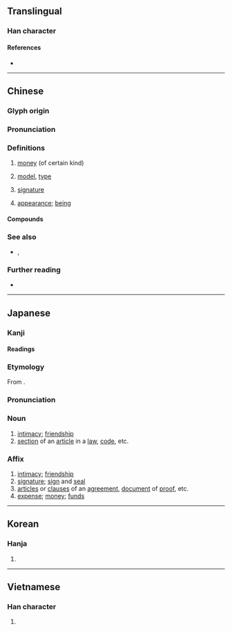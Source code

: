 {{also|欵}}
{{character info}}
==Translingual==

===Han character===
{{Han char|rn=76|rad=欠|as=08|sn=12|four=47982|canj=GFNO|ids=⿰⿱士示欠}}

====References====
* {{Han ref|kx=0569.030|dkj=16107|dj=0957.100|hdz=32141.010|uh=6B3E|ud=27454|bh=B4DA|bd=46298}}

----

==Chinese==
{{zh-forms|alt=欵,𤘯-second round simplified}}

===Glyph origin===
{{Han etym}}

===Pronunciation===
{{zh-pron
|m=kuǎn
|c=fun2
|h=pfs=khoán;gd=kuan3
|md=kuāng
|mn=xm,qz,jj,tw:khóaⁿ/ml,jj,tw:khoán
|mn_note=khóaⁿ - vernacular; khoán - literary
|mn-t=kuang2/kuêng2/kuan1
|mn-t_note=kuang2/kuêng2 - literary (kuêng2 - Chaozhou); kuan1 - vernacular
|w=
|mc=y
|oc=y
|ma=y
|cat=n
}}

===Definitions===
{{zh-hanzi}}

# [[money]] (of certain kind)
#: {{zh-x|借款|loan}}
#: {{zh-x|存款|deposit}}
# [[model]], [[type]] {{attn|zh|serves as a classifier?}}
#: {{zh-x|幾 款 車|several '''type'''s of cars|C}}
#: {{zh-x|同 款 手機|same '''model''' of phone|C}}
# [[signature]]
# {{lb|zh|Min Nan|Cantonese}} [[appearance]]; [[being]]
#: {{zh-x|衰 款||C}}

====Compounds====
{{zh-der|公款|受款人|借款|定期存款|分期付款|割地賠款|不中於款|庚子賠款|付款人|息款|匯款|延款|價款|丹款|帳款|尾款|情款|悃悃款款|悾款|兌款|合款|下款|大借款|上款|儲蓄存款|帝王條款|巨款|專款專用|專款|入款|寄款|存款|取款|官款|付款|墊款|外幣存款|募款|助學貸款|忠款|短款|款項|款要|款狀|新款|犯款|提款機|款接|款留|收款|無息貸款|款打|款密|款式|稅款|款款|放款|款洽|款額|款宴|押款|會款|拿款|款曲|擔保放款|應付帳款|款啟寡聞|款兒|拆款|提款卡|應收帳款|款步|款交|票款|票據存款|款段|款題|款語溫言|款語|拆款利率|欠款|捲款潛逃|款子|抵押放款|活期存款|款待|現款|禮數款段|沒行款|投資放款|活期放款|捐款|撥款|款冬|款踏|款附|款關|款襟|款目|款款動人|款服|款慢|款客|款學寡聞|款塞|款單|款住|款引|條款|款識|款門|擺款|提款|綜合存款|零付款|鬧酸款|輕輕款款|罰款|進款|華僑條款|黃金條款|貸款|繳款|附款|賄款|需款孔急|臨時條款|鐘鼎款識|衷款|落款|鉅款|題款|超額貸款|籌款|納款|觀款|退款|餘款|領款|附帶條款|行款|賠款|門檻條款|贖款|銀行貸款|賑款|通款|軟款|贓款|貨款|落日條款|雙款|西原借款|暗通款曲|仝款:kāng-khoán;Min Nan}}

===See also===
* {{sense|kind}} {{q|Mandarin}} {{zh-l|樣}}, {{q|Mandarin}} {{zh-l|樣子}}

===Further reading===
* {{thcwd|8544}}

{{zh-cat|Elementary}}

----

==Japanese==

===Kanji===
{{ja-kanji|grade=c|rs=欠08}}

====Readings====
{{ja-readings
|goon=かん
|kanon=かん
|kun=まこと-, しる-す
}}

===Etymology===
{{ja-kanjitab|かん|yomi=on}}
From {{der|ja|ltc|sort=かん|-}} {{ltc-l|款}}.

===Pronunciation===
{{ja-pron|かん|y=on}}

===Noun===
{{ja-noun|かん|hhira=くわん}}

# [[intimacy]]; [[friendship]]
# [[section]] of an [[article]] in a [[law]], [[code]], etc.

===Affix===
{{ja-pos|affix|かん|hhira=くわん}}

# [[intimacy]]; [[friendship]]
# [[signature]]; [[sign]] and [[seal]]
# [[article]]s or [[clause]]s of an [[agreement]], [[document]] of [[proof]], etc.
# [[expense]]; [[money]]; [[fund]]s

----

==Korean==

===Hanja===
{{ko-hanja|hangeul=관|eumhun=|rv=gwan|mr=kwan|y=kwan}}

# {{rfdef|ko|sort=欠08}}

----

==Vietnamese==

===Han character===
{{vi-readings|reading=khoản|rs=欠08}}

# {{rfdef|vi}}